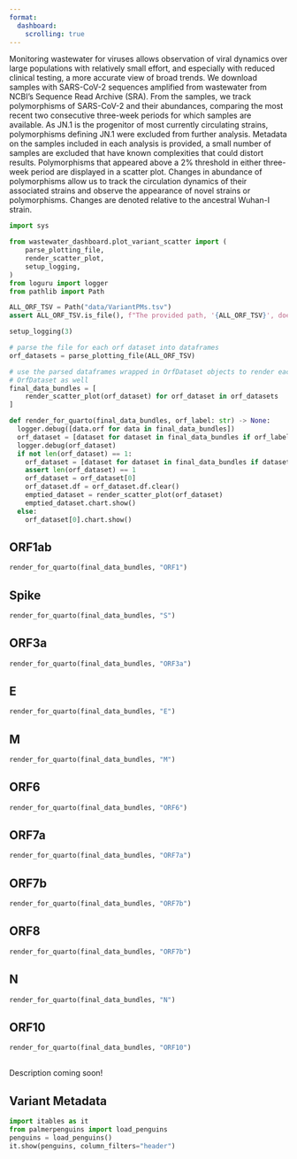 ```yaml
---
format:
  dashboard:
    scrolling: true 
---
```


:::{.card title="About Wastewater Monitoring" .flow}

Monitoring wastewater for viruses allows observation of viral dynamics over large populations with relatively small effort, and especially with reduced clinical testing, a more accurate view of broad trends.  We download samples with SARS-CoV-2 sequences amplified from wastewater from NCBI's Sequence Read Archive (SRA).  From the samples, we track polymorphisms of SARS-CoV-2 and their abundances, comparing the most recent two consecutive three-week periods for which samples are available.  As JN.1 is the progenitor of most currently circulating strains, polymorphisms defining JN.1 were excluded from further analysis.  Metadata on the samples included in each analysis is provided, a small number of samples are excluded that have known complexities that could distort results.  Polymorphisms that appeared above a 2% threshold in either three-week period are displayed in a scatter plot.  Changes in abundance of polymorphisms allow us to track the circulation dynamics of their associated strains and observe the appearance of novel strains or polymorphisms.  Changes are denoted relative to the ancestral Wuhan-I strain. 

:::

```python
import sys

from wastewater_dashboard.plot_variant_scatter import (
    parse_plotting_file,
    render_scatter_plot,
    setup_logging,
)
from loguru import logger
from pathlib import Path

ALL_ORF_TSV = Path("data/VariantPMs.tsv")
assert ALL_ORF_TSV.is_file(), f"The provided path, '{ALL_ORF_TSV}', does not exist."

setup_logging(3)

# parse the file for each orf dataset into dataframes
orf_datasets = parse_plotting_file(ALL_ORF_TSV)

# use the parsed dataframes wrapped in OrfDataset objects to render each plot, wrapping that in
# OrfDataset as well
final_data_bundles = [
    render_scatter_plot(orf_dataset) for orf_dataset in orf_datasets
]

def render_for_quarto(final_data_bundles, orf_label: str) -> None:
  logger.debug([data.orf for data in final_data_bundles])
  orf_dataset = [dataset for dataset in final_data_bundles if orf_label in dataset.orf]
  logger.debug(orf_dataset)
  if not len(orf_dataset) == 1:
    orf_dataset = [dataset for dataset in final_data_bundles if dataset.orf == "ORF1"]
    assert len(orf_dataset) == 1
    orf_dataset = orf_dataset[0]
    orf_dataset.df = orf_dataset.df.clear()
    emptied_dataset = render_scatter_plot(orf_dataset)
    emptied_dataset.chart.show()
  else:
    orf_dataset[0].chart.show()
```

##

::: {.panel-tabset}

## ORF1ab

```python
render_for_quarto(final_data_bundles, "ORF1")
```

## Spike

```python
render_for_quarto(final_data_bundles, "S")
```

## ORF3a

```python
render_for_quarto(final_data_bundles, "ORF3a")
```

## E

```python
render_for_quarto(final_data_bundles, "E")
```

## M

```python
render_for_quarto(final_data_bundles, "M")
```

## ORF6

```python
render_for_quarto(final_data_bundles, "ORF6")
```

## ORF7a

```python
render_for_quarto(final_data_bundles, "ORF7a")
```

## ORF7b

```python
render_for_quarto(final_data_bundles, "ORF7b")
```

## ORF8

```python
render_for_quarto(final_data_bundles, "ORF7b")
```

## N

```python
render_for_quarto(final_data_bundles, "N")
```

## ORF10

```python
render_for_quarto(final_data_bundles, "ORF10")
```

:::

##

:::{.card title="Wastewater Monitoring Metadata" .flow}

Description coming soon!

:::


## Variant Metadata {height=800 scrolling="false"}

```python
import itables as it
from palmerpenguins import load_penguins
penguins = load_penguins()
it.show(penguins, column_filters="header")
```
